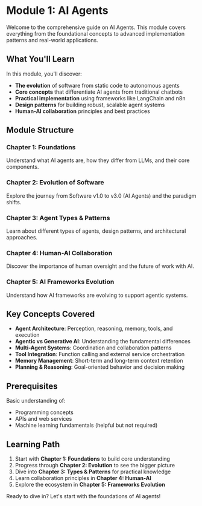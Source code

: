 # Module 1: AI Agents

Welcome to the comprehensive guide on AI Agents. This module covers everything from the foundational concepts to advanced implementation patterns and real-world applications.

## What You'll Learn

In this module, you'll discover:

- **The evolution** of software from static code to autonomous agents
- **Core concepts** that differentiate AI agents from traditional chatbots
- **Practical implementation** using frameworks like LangChain and n8n
- **Design patterns** for building robust, scalable agent systems
- **Human-AI collaboration** principles and best practices

## Module Structure

### Chapter 1: Foundations

Understand what AI agents are, how they differ from LLMs, and their core components.

### Chapter 2: Evolution of Software

Explore the journey from Software v1.0 to v3.0 (AI Agents) and the paradigm shifts.

### Chapter 3: Agent Types & Patterns

Learn about different types of agents, design patterns, and architectural approaches.

### Chapter 4: Human-AI Collaboration

Discover the importance of human oversight and the future of work with AI.

### Chapter 5: AI Frameworks Evolution

Understand how AI frameworks are evolving to support agentic systems.

## Key Concepts Covered

- **Agent Architecture**: Perception, reasoning, memory, tools, and execution
- **Agentic vs Generative AI**: Understanding the fundamental differences
- **Multi-Agent Systems**: Coordination and collaboration patterns
- **Tool Integration**: Function calling and external service orchestration
- **Memory Management**: Short-term and long-term context retention
- **Planning & Reasoning**: Goal-oriented behavior and decision making

## Prerequisites

Basic understanding of:

- Programming concepts
- APIs and web services
- Machine learning fundamentals (helpful but not required)

## Learning Path

1. Start with **Chapter 1: Foundations** to build core understanding
2. Progress through **Chapter 2: Evolution** to see the bigger picture
3. Dive into **Chapter 3: Types & Patterns** for practical knowledge
4. Learn collaboration principles in **Chapter 4: Human-AI**
5. Explore the ecosystem in **Chapter 5: Frameworks Evolution**

Ready to dive in? Let's start with the foundations of AI agents!
